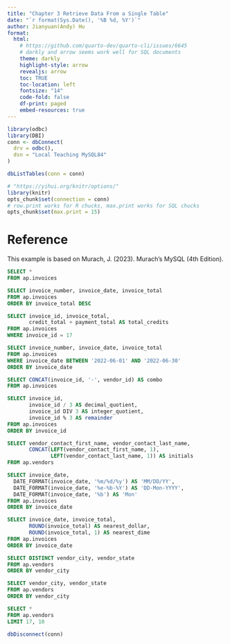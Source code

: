 ```yaml
---
title: "Chapter 3 Retrieve Data From a Single Table"
date: "`r format(Sys.Date(), '%B %d, %Y')`"
author: Jianyuan(Andy) Hu
format: 
  html:
    # https://github.com/quarto-dev/quarto-cli/issues/6645
    # darkly and arrow seems work well for SQL documents
    theme: darkly
    highlight-style: arrow
    revealjs: arrow
    toc: TRUE
    toc-location: left
    fontsize: "14"
    code-fold: false
    df-print: paged
    embed-resources: true
---
```


```r
library(odbc)
library(DBI)
conn <- dbConnect(
  drv = odbc(),
  dsn = "Local Teaching MySQL84"
)

dbListTables(conn = conn)

# "https://yihui.org/knitr/options/"
library(knitr)
opts_chunk$set(connection = conn)
# row.print works for R chucks, max.print works for SQL chucks
opts_chunk$set(max.print = 15)
```

# Reference

This example is based on Murach, J. (2023). Murach’s MySQL (4th Edition).

```sql
SELECT * 
FROM ap.invoices
```


```sql
SELECT invoice_number, invoice_date, invoice_total
FROM ap.invoices
ORDER BY invoice_total DESC
```


```sql
SELECT invoice_id, invoice_total,
       credit_total + payment_total AS total_credits
FROM ap.invoices
WHERE invoice_id = 17
```
```sql
SELECT invoice_number, invoice_date, invoice_total
FROM ap.invoices
WHERE invoice_date BETWEEN '2022-06-01' AND '2022-06-30'
ORDER BY invoice_date
```

```sql
SELECT CONCAT(invoice_id, '-', vendor_id) AS combo
FROM ap.invoices
```

```sql
SELECT invoice_id, 
       invoice_id / 3 AS decimal_quotient,
       invoice_id DIV 3 AS integer_quotient,
       invoice_id % 3 AS remainder
FROM ap.invoices
ORDER BY invoice_id
```

```sql
SELECT vendor_contact_first_name, vendor_contact_last_name,
       CONCAT(LEFT(vendor_contact_first_name, 1), 
              LEFT(vendor_contact_last_name, 1)) AS initials
FROM ap.vendors
```

```sql
SELECT invoice_date,
  DATE_FORMAT(invoice_date, '%m/%d/%y') AS 'MM/DD/YY',
  DATE_FORMAT(invoice_date, '%e-%b-%Y') AS 'DD-Mon-YYYY',
  DATE_FORMAT(invoice_date, '%b') AS 'Mon'
FROM ap.invoices
ORDER BY invoice_date
```
```sql
SELECT invoice_date, invoice_total,
       ROUND(invoice_total) AS nearest_dollar,
       ROUND(invoice_total, 1) AS nearest_dime
FROM ap.invoices
ORDER BY invoice_date
```

```sql
SELECT DISTINCT vendor_city, vendor_state
FROM ap.vendors
ORDER BY vendor_city
```

```sql
SELECT vendor_city, vendor_state
FROM ap.vendors
ORDER BY vendor_city
```

```sql
SELECT *
FROM ap.vendors
LIMIT 17, 10
```

```r
dbDisconnect(conn)
```

